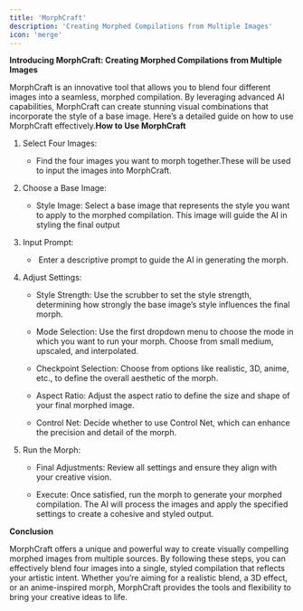 ```yaml
---
title: 'MorphCraft'
description: 'Creating Morphed Compilations from Multiple Images'
icon: 'merge'
---
```


**Introducing MorphCraft: Creating Morphed Compilations from Multiple Images**

MorphCraft is an innovative tool that allows you to blend four different images into a seamless, morphed compilation. By leveraging advanced AI capabilities, MorphCraft can create stunning visual combinations that incorporate the style of a base image. Here’s a detailed guide on how to use MorphCraft effectively.**How to Use MorphCraft**

1.  Select Four Images:
    
    *   Find the four images you want to morph together.These will be used to input the images into MorphCraft.
        
2.  Choose a Base Image:
    
    *   Style Image: Select a base image that represents the style you want to apply to the morphed compilation. This image will guide the AI in styling the final output
        
3.  Input Prompt:
    
    *    Enter a descriptive prompt to guide the AI in generating the morph.
        
4.  Adjust Settings:
    
    *   Style Strength: Use the scrubber to set the style strength, determining how strongly the base image’s style influences the final morph.
        
    *   Mode Selection: Use the first dropdown menu to choose the mode in which you want to run your morph. Choose from small medium, upscaled, and interpolated. 
        
    *   Checkpoint Selection: Choose from options like realistic, 3D, anime, etc., to define the overall aesthetic of the morph.
        
    *   Aspect Ratio: Adjust the aspect ratio to define the size and shape of your final morphed image.
        
    *   Control Net: Decide whether to use Control Net, which can enhance the precision and detail of the morph.
        
5.  Run the Morph:
    
    *   Final Adjustments: Review all settings and ensure they align with your creative vision.
        
    *   Execute: Once satisfied, run the morph to generate your morphed compilation. The AI will process the images and apply the specified settings to create a cohesive and styled output.
        

**Conclusion**

MorphCraft offers a unique and powerful way to create visually compelling morphed images from multiple sources. By following these steps, you can effectively blend four images into a single, styled compilation that reflects your artistic intent. Whether you’re aiming for a realistic blend, a 3D effect, or an anime-inspired morph, MorphCraft provides the tools and flexibility to bring your creative ideas to life.